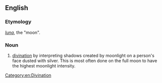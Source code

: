 ==English==

===Etymology===
{{etyl|la}} ''[[luna]]'', the "moon".

===Noun===
{{en-noun|-}}

# [[divination]] by interpreting shadows created by moonlight on a person's face dusted with silver. This is most often done on the full moon to have the highest moonlight intensity.

[[Category:en:Divination]]